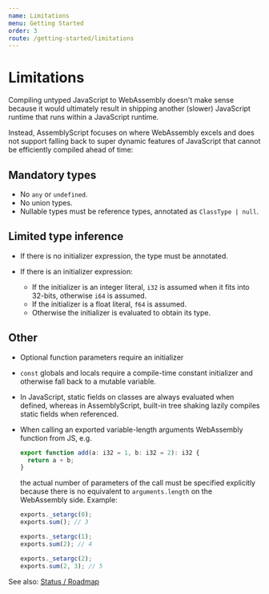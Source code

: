 ```yaml
---
name: Limitations
menu: Getting Started
order: 3
route: /getting-started/limitations
---
```


# Limitations

Compiling untyped JavaScript to WebAssembly doesn't make sense because it would ultimately result in shipping another (slower) JavaScript runtime that runs within a JavaScript runtime.

Instead, AssemblyScript focuses on where WebAssembly excels and does not support falling back to super dynamic features of JavaScript that cannot be efficiently compiled ahead of time:

Mandatory types
---------------

* No `any` or `undefined`.
* No union types.
* Nullable types must be reference types, annotated as `ClassType | null`.

Limited type inference
----------------------

* If there is no initializer expression, the type must be annotated.
* If there is an initializer expression:

  * If the initializer is an integer literal, `i32` is assumed when it fits into 32-bits, otherwise `i64` is assumed.
  * If the initializer is a float literal, `f64` is assumed.
  * Otherwise the initializer is evaluated to obtain its type.

Other
-----

* Optional function parameters require an initializer
* `const` globals and locals require a compile-time constant initializer and otherwise fall back to a mutable variable.
* In JavaScript, static fields on classes are always evaluated when defined, whereas in AssemblyScript, built-in tree shaking lazily compiles static fields when referenced.
* When calling an exported variable-length arguments WebAssembly function from JS, e.g.

  ```ts
  export function add(a: i32 = 1, b: i32 = 2): i32 {
    return a + b;
  }
  ```

  the actual number of parameters of the call must be specified explicitly because there is no equivalent to `arguments.length` on the WebAssembly side. Example:

  ```js
  exports._setargc(0);
  exports.sum(); // 3

  exports._setargc(1);
  exports.sum(2); // 4

  exports._setargc(2);
  exports.sum(2, 3); // 5
  ```

See also: [Status / Roadmap](https://github.com/AssemblyScript/assemblyscript/wiki/Status-and-Roadmap)
